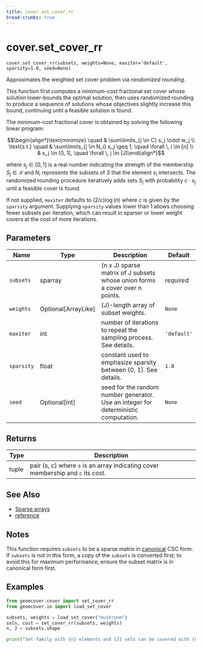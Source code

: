 ```yaml
---
title: cover.set_cover_rr
bread-crumbs: true
---
```

# cover.set_cover_rr { #geomcover.cover.set_cover_rr }

`cover.set_cover_rr(subsets, weights=None, maxiter='default', sparsity=1.0, seed=None)`

Approximates the weighted set cover problem via _randomized rounding_.

This function first computes a minimum-cost fractional set cover whose solution lower-bounds the optimal solution,
then uses randomized rounding to produce a sequence of solutions whose objectives slightly increase this bound,
continuing until a feasible solution is found.

The minimum-cost fractional cover is obtained by solving the following linear program:

$$\begin{align*}\text{minimize} \quad & \sum\limits_{j \in C} s_j \cdot w_j  \\
\text{s.t.} \quad & \sum\limits_{j \in N_i}  s_j  \geq 1, \quad \forall \, i \in [n] \\
& s_j \in [0, 1], \quad \forall \, j \in [J]\end{align*}$$

where $s_j \in [0, 1]$ is a real number indicating the strength of the membership $S_j \in \mathcal{S}$ and $N_i$
represents the subsets of $S$ that the element $x_i$ intersects. The randomized rounding procedure iteratively adds
sets $S_j$ with probability $c \cdot s_j$ until a feasible cover is found.

If not supplied, `maxiter` defaults to $(2 / c) \log(n)$ where $c$ is given by the `sparsity` argument.
Supplying `sparsity` values lower than 1 allows choosing fewer subsets per iteration, which can
result in sparser or lower weight covers at the cost of more iterations.

## Parameters

| Name       | Type                  | Description                                                                         | Default     |
|------------|-----------------------|-------------------------------------------------------------------------------------|-------------|
| `subsets`  | sparray               | (n x J) sparse matrix of J subsets whose union forms a cover over n points.         | _required_  |
| `weights`  | Optional\[ArrayLike\] | (J)-length array of subset weights.                                                 | `None`      |
| `maxiter`  | int                   | number of iterations to repeat the sampling process. See details.                   | `'default'` |
| `sparsity` | float                 | constant used to emphasize sparsity between (0, 1]. See details.                    | `1.0`       |
| `seed`     | Optional\[int\]       | seed for the random number generator. Use an integer for deterministic computation. | `None`      |

## Returns

| Type   | Description                                                                         |
|--------|-------------------------------------------------------------------------------------|
| tuple  | pair (s, c) where ``s`` is an array indicating cover membership and ``c`` its cost. |

## See Also

- [Sparse arrays](`scipy.sparse`)
- [reference](/index.qmd)

## Notes

This function requires `subsets` to be a sparse matrix in [canonical](https://docs.scipy.org/doc/scipy/tutorial/sparse.html#canonical-formats) CSC form. If `subsets` is not in this form,
a copy of the `subsets` is converted first; to avoid this for maximum performance, ensure the subset matrix is
in canonical form first.

## Examples

```python
from geomcover.cover import set_cover_rr
from geomcover.io import load_set_cover

subsets, weights = load_set_cover("mushroom")
soln, cost = set_cover_rr(subsets, weights)
n, J = subsets.shape

print("Set family with {n} elements and {J} sets can be covered with {np.sum(soln)} sets with cost {cost}.")
```